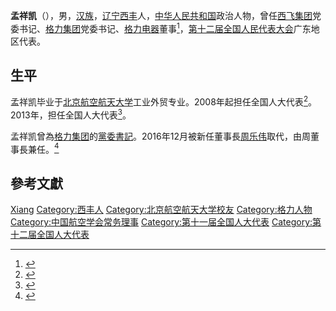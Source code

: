 '''孟祥凯'''（{{bd|1961年||}}），男，[[汉族|汉族]]，[[辽宁|辽宁]][[西丰|西丰]]人，[[中华人民共和国|中华人民共和国]]政治人物，曾任[[西飞集团|西飞集团]]党委书记、[[格力集团|格力集团]]党委书记、[[格力电器|格力电器]]董事<ref>{{Cite web|title=2015年年報|url=http://disclosure.szse.cn/finalpage/2016-04-29/1202265764.PDF|accessdate=|work=格力电器|archiveurl=https://web.archive.org/web/20161220194804/http://disclosure.szse.cn/finalpage/2016-04-29/1202265764.PDF|archivedate=2016-12-20|dead-url=yes}}</ref>，[[第十二届全国人民代表大会|第十二届全国人民代表大会]]广东地区代表。

== 生平 ==
孟祥凯毕业于[[北京航空航天大学|北京航空航天大学]]工业外贸专业。2008年起担任全国人大代表<ref>{{cite news|title=全国人大代表信息-孟祥凯|url=http://210.82.31.1:8084/delegate/viewDelegate.action?dbid=112486|accessdate=2013-04-05|newspaper=全国人大网|archive-url=https://web.archive.org/web/20130719050549/http://www.npc.gov.cn/delegate/viewDelegate.action?dbid=112486|archive-date=2013-07-19|dead-url=yes}}</ref>。2013年，担任全国人大代表<ref>{{cite news|title=全国人大代表信息-孟祥凯|url=http://210.82.31.1:8084/delegate/viewDelegate.action?dbid=121874|accessdate=2013-04-05|newspaper=全国人大网|archive-url=https://web.archive.org/web/20140527211416/http://www.npc.gov.cn/delegate/viewDelegate.action?dbid=121874|archive-date=2014-05-27|dead-url=yes}}</ref>。

孟祥凯曾為[[格力集团|格力集团]]的[[黨委書記|黨委書記]]。2016年12月被新任董事長[[周乐伟|周乐伟]]取代，由周董事長兼任。<ref>{{Cite web|title=珠海格力集团有限公司关于董事、董事长、法定代表人及党委委员、书记变更的提示性公告|url=http://www.shclearing.com/xxpl/zdsxjqt/201612/t20161202_207425.html|accessdate=|work=2016-12-02|archiveurl=https://web.archive.org/web/20161226060448/http://www.shclearing.com/xxpl/zdsxjqt/201612/t20161202_207425.html|archivedate=2016-12-26|dead-url=no}}</ref>

== 參考文獻 ==
{{reflist}}

{{Navboxes
| title  = 孟祥凯在[[中国航空学会|中国航空学会]]的职务
| list1  =
{{中国航空学会第八届理事会}}
}}

{{Authority control}}
{{DEFAULTSORT:Meng}}
[[Category:孟姓|Xiang]]
[[Category:西丰人|Category:西丰人]]
[[Category:北京航空航天大学校友|Category:北京航空航天大学校友]]
[[Category:格力人物|Category:格力人物]]
[[Category:中国航空学会常务理事|Category:中国航空学会常务理事]]
[[Category:第十一届全国人大代表|Category:第十一届全国人大代表]]
[[Category:第十二届全国人大代表|Category:第十二届全国人大代表]]

{{中国政治人物小作品}}
